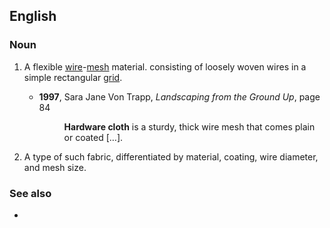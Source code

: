 ==English==

===Noun===
{{en-noun|head=[[hardware]] [[cloth]]|~|hardware cloths}}
# {{label|en|uncountable}} A flexible [[wire]]-[[mesh]] material. consisting of loosely woven wires in a simple rectangular [[grid]].
#* '''1997''', Sara Jane Von Trapp, ''Landscaping from the Ground Up'', page 84
#*: '''Hardware cloth''' is a sturdy, thick wire mesh that comes plain or coated […].
# {{label|en|countable}} A type of such fabric, differentiated by material, coating, wire diameter, and mesh size.

===See also===
* {{l|en|chicken wire}}